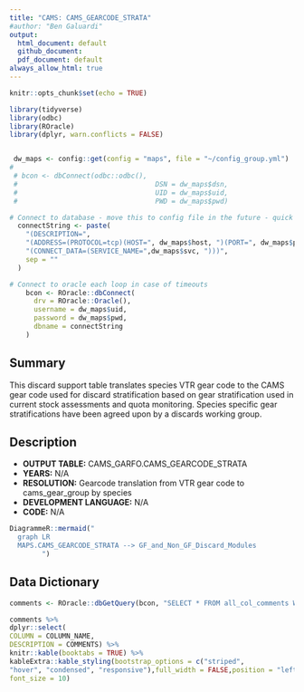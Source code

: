 ```yaml
---
title: "CAMS: CAMS_GEARCODE_STRATA"
#author: "Ben Galuardi"
output:
  html_document: default
  github_document:
  pdf_document: default
always_allow_html: true
---
```


```r
knitr::opts_chunk$set(echo = TRUE)

library(tidyverse)
library(odbc)
library(ROracle)
library(dplyr, warn.conflicts = FALSE)


 dw_maps <- config::get(config = "maps", file = "~/config_group.yml")
# 
 # bcon <- dbConnect(odbc::odbc(), 
 # 									DSN = dw_maps$dsn, 
 # 									UID = dw_maps$uid, 
 # 									PWD = dw_maps$pwd)

# Connect to database - move this to config file in the future - quick addition for server
  connectString <- paste(
    "(DESCRIPTION=",
    "(ADDRESS=(PROTOCOL=tcp)(HOST=", dw_maps$host, ")(PORT=", dw_maps$port, "))",
    "(CONNECT_DATA=(SERVICE_NAME=",dw_maps$svc, ")))",
    sep = ""
  )

# Connect to oracle each loop in case of timeouts
    bcon <- ROracle::dbConnect(
      drv = ROracle::Oracle(),
      username = dw_maps$uid,
      password = dw_maps$pwd,
      dbname = connectString
    )

```


## Summary
This discard support table translates species VTR gear code to the CAMS gear code used for discard stratification based on gear stratification used in current stock assessments and quota monitoring.  Species specific gear stratifications have been agreed upon by a discards working group.

## Description

- **OUTPUT TABLE:** CAMS_GARFO.CAMS_GEARCODE_STRATA
- **YEARS:** N/A
- **RESOLUTION:** Gearcode translation from VTR gear code to cams_gear_group by species
- **DEVELOPMENT LANGUAGE:** N/A
- **CODE:** N/A


```r
DiagrammeR::mermaid("
  graph LR
  MAPS.CAMS_GEARCODE_STRATA --> GF_and_Non_GF_Discard_Modules
        ")
```

## Data Dictionary

```r
comments <- ROracle::dbGetQuery(bcon, "SELECT * FROM all_col_comments WHERE owner = 'MAPS' AND table_name = 'CAMS_GEARCODE_STRATA'")

comments %>%
dplyr::select(
COLUMN = COLUMN_NAME,
DESCRIPTION = COMMENTS) %>%
knitr::kable(booktabs = TRUE) %>%
kableExtra::kable_styling(bootstrap_options = c("striped", 
"hover", "condensed", "responsive"),full_width = FALSE,position = "left", fixed_thead = TRUE,
font_size = 10)
```

